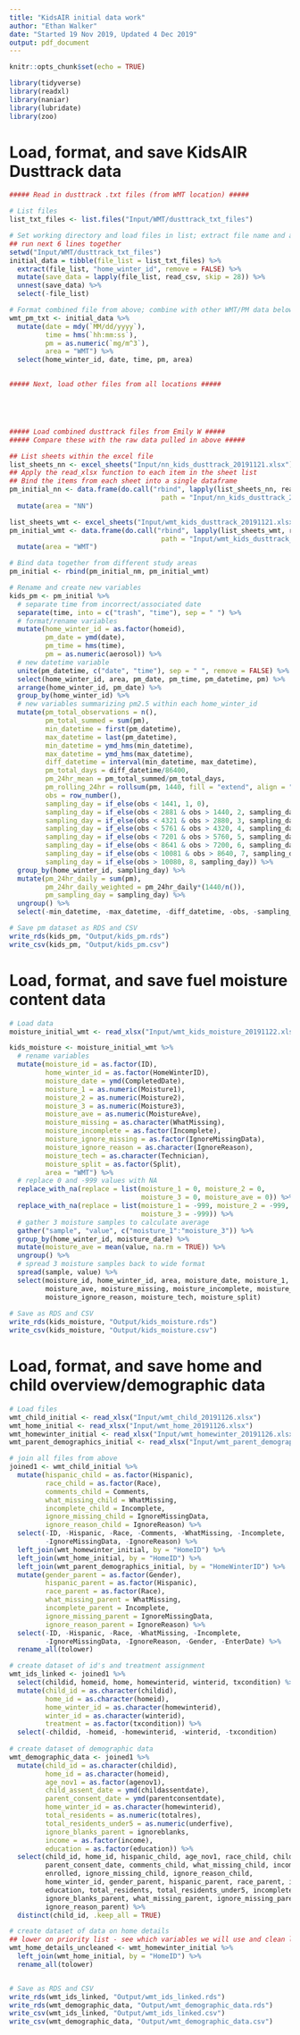 ```yaml
---
title: "KidsAIR initial data work"
author: "Ethan Walker"
date: "Started 19 Nov 2019, Updated 4 Dec 2019"
output: pdf_document
---
```


```r
knitr::opts_chunk$set(echo = TRUE)
```

```r
library(tidyverse)
library(readxl)
library(naniar)
library(lubridate)
library(zoo)
```

# Load, format, and save KidsAIR Dusttrack data
```r
##### Read in dusttrack .txt files (from WMT location) #####

# List files
list_txt_files <- list.files("Input/WMT/dusttrack_txt_files")

# Set working directory and load files in list; extract file name and add as column
## run next 6 lines together
setwd("Input/WMT/dusttrack_txt_files")
initial_data = tibble(file_list = list_txt_files) %>%
  extract(file_list, "home_winter_id", remove = FALSE) %>%
  mutate(save_data = lapply(file_list, read_csv, skip = 28)) %>%
  unnest(save_data) %>%
  select(-file_list) 

# Format combined file from above; combine with other WMT/PM data below
wmt_pm_txt <- initial_data %>% 
  mutate(date = mdy(`MM/dd/yyyy`),
         time = hms(`hh:mm:ss`),
         pm = as.numeric(`mg/m^3`),
         area = "WMT") %>% 
  select(home_winter_id, date, time, pm, area)
  

##### Next, load other files from all locations #####





##### Load combined dusttrack files from Emily W #####
##### Compare these with the raw data pulled in above #####

## List sheets within the excel file
list_sheets_nn <- excel_sheets("Input/nn_kids_dusttrack_20191121.xlsx")
## Apply the read_xlsx function to each item in the sheet list
## Bind the items from each sheet into a single dataframe
pm_initial_nn <- data.frame(do.call("rbind", lapply(list_sheets_nn, read_xlsx, 
                                      path = "Input/nn_kids_dusttrack_20191121.xlsx"))) %>% 
  mutate(area = "NN")

list_sheets_wmt <- excel_sheets("Input/wmt_kids_dusttrack_20191121.xlsx")
pm_initial_wmt <- data.frame(do.call("rbind", lapply(list_sheets_wmt, read_xlsx, 
                                      path = "Input/wmt_kids_dusttrack_20191121.xlsx"))) %>% 
  mutate(area = "WMT")

# Bind data together from different study areas
pm_initial <- rbind(pm_initial_nm, pm_initial_wmt)

# Rename and create new variables
kids_pm <- pm_initial %>% 
  # separate time from incorrect/associated date
  separate(time, into = c("trash", "time"), sep = " ") %>% 
  # format/rename variables
  mutate(home_winter_id = as.factor(homeid),
         pm_date = ymd(date),
         pm_time = hms(time),
         pm = as.numeric(aerosol)) %>% 
  # new datetime variable
  unite(pm_datetime, c("date", "time"), sep = " ", remove = FALSE) %>% 
  select(home_winter_id, area, pm_date, pm_time, pm_datetime, pm) %>% 
  arrange(home_winter_id, pm_date) %>% 
  group_by(home_winter_id) %>% 
  # new variables summarizing pm2.5 within each home_winter_id
  mutate(pm_total_observations = n(),
         pm_total_summed = sum(pm),
         min_datetime = first(pm_datetime),
         max_datetime = last(pm_datetime),
         min_datetime = ymd_hms(min_datetime),
         max_datetime = ymd_hms(max_datetime),
         diff_datetime = interval(min_datetime, max_datetime),
         pm_total_days = diff_datetime/86400,
         pm_24hr_mean = pm_total_summed/pm_total_days,
         pm_rolling_24hr = rollsum(pm, 1440, fill = "extend", align = "right"),
         obs = row_number(),
         sampling_day = if_else(obs < 1441, 1, 0),
         sampling_day = if_else(obs < 2881 & obs > 1440, 2, sampling_day),
         sampling_day = if_else(obs < 4321 & obs > 2880, 3, sampling_day),
         sampling_day = if_else(obs < 5761 & obs > 4320, 4, sampling_day),
         sampling_day = if_else(obs < 7201 & obs > 5760, 5, sampling_day),
         sampling_day = if_else(obs < 8641 & obs > 7200, 6, sampling_day),
         sampling_day = if_else(obs < 10081 & obs > 8640, 7, sampling_day),
         sampling_day = if_else(obs > 10080, 8, sampling_day)) %>%
  group_by(home_winter_id, sampling_day) %>% 
  mutate(pm_24hr_daily = sum(pm),
         pm_24hr_daily_weighted = pm_24hr_daily*(1440/n()),
         pm_sampling_day = sampling_day) %>% 
  ungroup() %>% 
  select(-min_datetime, -max_datetime, -diff_datetime, -obs, -sampling_day) 

# Save pm dataset as RDS and CSV
write_rds(kids_pm, "Output/kids_pm.rds")
write_csv(kids_pm, "Output/kids_pm.csv")
```

# Load, format, and save fuel moisture content data
```r
# Load data
moisture_initial_wmt <- read_xlsx("Input/wmt_kids_moisture_20191122.xlsx")

kids_moisture <- moisture_initial_wmt %>% 
  # rename variables
  mutate(moisture_id = as.factor(ID),  
         home_winter_id = as.factor(HomeWinterID),
         moisture_date = ymd(CompletedDate),
         moisture_1 = as.numeric(Moisture1),
         moisture_2 = as.numeric(Moisture2),
         moisture_3 = as.numeric(Moisture3),
         moisture_ave = as.numeric(MoistureAve),
         moisture_missing = as.character(WhatMissing),
         moisture_incomplete = as.factor(Incomplete),
         moisture_ignore_missing = as.factor(IgnoreMissingData),
         moisture_ignore_reason = as.character(IgnoreReason),
         moisture_tech = as.character(Technician),
         moisture_split = as.factor(Split),
         area = "WMT") %>% 
  # replace 0 and -999 values with NA
  replace_with_na(replace = list(moisture_1 = 0, moisture_2 = 0,
                                 moisture_3 = 0, moisture_ave = 0)) %>% 
  replace_with_na(replace = list(moisture_1 = -999, moisture_2 = -999,
                                 moisture_3 = -999)) %>% 
  # gather 3 moisture samples to calculate average
  gather("sample", "value", c("moisture_1":"moisture_3")) %>% 
  group_by(home_winter_id, moisture_date) %>% 
  mutate(moisture_ave = mean(value, na.rm = TRUE)) %>% 
  ungroup() %>% 
  # spread 3 moisture samples back to wide format
  spread(sample, value) %>% 
  select(moisture_id, home_winter_id, area, moisture_date, moisture_1, moisture_2, moisture_3, 
         moisture_ave, moisture_missing, moisture_incomplete, moisture_ignore_missing,
         moisture_ignore_reason, moisture_tech, moisture_split)
  
# Save as RDS and CSV
write_rds(kids_moisture, "Output/kids_moisture.rds")
write_csv(kids_moisture, "Output/kids_moisture.csv")
```

# Load, format, and save home and child overview/demographic data
```r
# Load files
wmt_child_initial <- read_xlsx("Input/wmt_child_20191126.xlsx")
wmt_home_initial <- read_xlsx("Input/wmt_home_20191126.xlsx")
wmt_homewinter_initial <- read_xlsx("Input/wmt_homewinter_20191126.xlsx")
wmt_parent_demographics_initial <- read_xlsx("Input/wmt_parent_demographics_20191126.xlsx")

# join all files from above
joined1 <- wmt_child_initial %>% 
  mutate(hispanic_child = as.factor(Hispanic),
         race_child = as.factor(Race),
         comments_child = Comments,
         what_missing_child = WhatMissing,
         incomplete_child = Incomplete,
         ignore_missing_child = IgnoreMissingData,
         ignore_reason_child = IgnoreReason) %>% 
  select(-ID, -Hispanic, -Race, -Comments, -WhatMissing, -Incomplete,
         -IgnoreMissingData, -IgnoreReason) %>% 
  left_join(wmt_homewinter_initial, by = "HomeID") %>% 
  left_join(wmt_home_initial, by = "HomeID") %>% 
  left_join(wmt_parent_demographics_initial, by = "HomeWinterID") %>%
  mutate(gender_parent = as.factor(Gender),
         hispanic_parent = as.factor(Hispanic),
         race_parent = as.factor(Race),
         what_missing_parent = WhatMissing,
         incomplete_parent = Incomplete,
         ignore_missing_parent = IgnoreMissingData,
         ignore_reason_parent = IgnoreReason) %>%
  select(-ID, -Hispanic, -Race, -WhatMissing, -Incomplete,
         -IgnoreMissingData, -IgnoreReason, -Gender, -EnterDate) %>%
  rename_all(tolower)

# create dataset of id's and treatment assignment
wmt_ids_linked <- joined1 %>% 
  select(childid, homeid, home, homewinterid, winterid, txcondition) %>% 
  mutate(child_id = as.character(childid),
         home_id = as.character(homeid),
         home_winter_id = as.character(homewinterid),
         winter_id = as.character(winterid),
         treatment = as.factor(txcondition)) %>% 
  select(-childid, -homeid, -homewinterid, -winterid, -txcondition)
  
# create dataset of demographic data
wmt_demographic_data <- joined1 %>% 
  mutate(child_id = as.character(childid),
         home_id = as.character(homeid),
         age_nov1 = as.factor(agenov1),
         child_assent_date = ymd(childassentdate),
         parent_consent_date = ymd(parentconsentdate),
         home_winter_id = as.character(homewinterid),
         total_residents = as.numeric(totalres),
         total_residents_under5 = as.numeric(underfive),
         ignore_blanks_parent = ignoreblanks,
         income = as.factor(income),
         education = as.factor(education)) %>% 
  select(child_id, home_id, hispanic_child, age_nov1, race_child, child_assent_date,
         parent_consent_date, comments_child, what_missing_child, incomplete_child,
         enrolled, ignore_missing_child, ignore_reason_child,
         home_winter_id, gender_parent, hispanic_parent, race_parent, income,
         education, total_residents, total_residents_under5, incomplete_parent,
         ignore_blanks_parent, what_missing_parent, ignore_missing_parent,
         ignore_reason_parent) %>% 
  distinct(child_id, .keep_all = TRUE)

# create dataset of data on home details
## lower on priority list - see which variables we will use and clean later
wmt_home_details_uncleaned <- wmt_homewinter_initial %>%
  left_join(wmt_home_initial, by = "HomeID") %>% 
  rename_all(tolower)


# Save as RDS and CSV
write_rds(wmt_ids_linked, "Output/wmt_ids_linked.rds")
write_rds(wmt_demographic_data, "Output/wmt_demographic_data.rds")
write_csv(wmt_ids_linked, "Output/wmt_ids_linked.csv")
write_csv(wmt_demographic_data, "Output/wmt_demographic_data.csv")
```


```r

```

